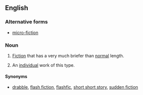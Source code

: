 ==English==
{{wikipedia}}

===Alternative forms===
*[[micro-fiction]]

===Noun===
{{en-noun|~}}

# {{label|en|uncountable}} [[fiction|Fiction]] that has a very much briefer than [[normal]] length.
# {{label|en|countable}} An [[individual]] work of this type.

====Synonyms====
*[[drabble]], [[flash fiction]], [[flashfic]], [[short short story]], [[sudden fiction]]